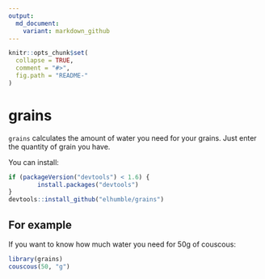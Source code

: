 ```yaml
---
output:
  md_document:
    variant: markdown_github
---
```


<!-- README.md is generated from README.Rmd. Please edit that file -->

```r
knitr::opts_chunk$set(
  collapse = TRUE,
  comment = "#>",
  fig.path = "README-"
)
```

# grains

`grains` calculates the amount of water you need for your grains. Just enter the quantity of grain
you have.

You can install:

```R
if (packageVersion("devtools") < 1.6) {
        install.packages("devtools")
}
devtools::install_github("elhumble/grains")
```

## For example

If you want to know how much water you need for 50g of couscous:

```r
library(grains)
couscous(50, "g")
```

